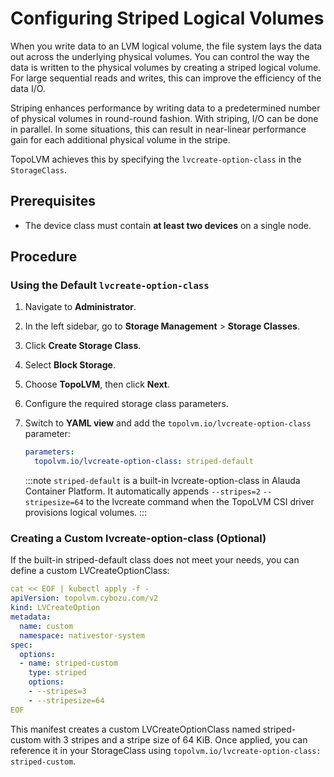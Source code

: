 # Configuring Striped Logical Volumes

When you write data to an LVM logical volume, the file system lays the data out across the underlying physical volumes. You can control the way the data is written to the physical volumes by creating a striped logical volume. For large sequential reads and writes, this can improve the efficiency of the data I/O.

Striping enhances performance by writing data to a predetermined number of physical volumes in round-round fashion. With striping, I/O can be done in parallel. In some situations, this can result in near-linear performance gain for each additional physical volume in the stripe.

TopoLVM achieves this by specifying the `lvcreate-option-class` in the `StorageClass`.

## Prerequisites

- The device class must contain **at least two devices** on a single node.

## Procedure

<Steps>

### Using the Default `lvcreate-option-class`

1. Navigate to **Administrator**.

2. In the left sidebar, go to **Storage Management** > **Storage Classes**.

3. Click **Create Storage Class**.

4. Select **Block Storage**.

5. Choose **TopoLVM**, then click **Next**.

6. Configure the required storage class parameters.

7. Switch to **YAML view** and add the `topolvm.io/lvcreate-option-class` parameter:

    ```yaml
    parameters:
      topolvm.io/lvcreate-option-class: striped-default
    ```

    :::note 
    `striped-default` is a built-in lvcreate-option-class in Alauda Container Platform. It automatically appends `--stripes=2` `--stripesize=64` to the lvcreate command when the TopoLVM CSI driver provisions logical volumes.
    :::

### Creating a Custom lvcreate-option-class (Optional)

If the built-in striped-default class does not meet your needs, you can define a custom LVCreateOptionClass:

```yaml
cat << EOF | kubectl apply -f -
apiVersion: topolvm.cybozu.com/v2
kind: LVCreateOption
metadata:
  name: custom
  namespace: nativestor-system
spec:
  options:
  - name: striped-custom
    type: striped
    options:
    - --stripes=3
    - --stripesize=64
EOF
```
This manifest creates a custom LVCreateOptionClass named striped-custom with 3 stripes and a stripe size of 64 KiB. Once applied, you can reference it in your StorageClass using `topolvm.io/lvcreate-option-class: striped-custom`.

</Steps>